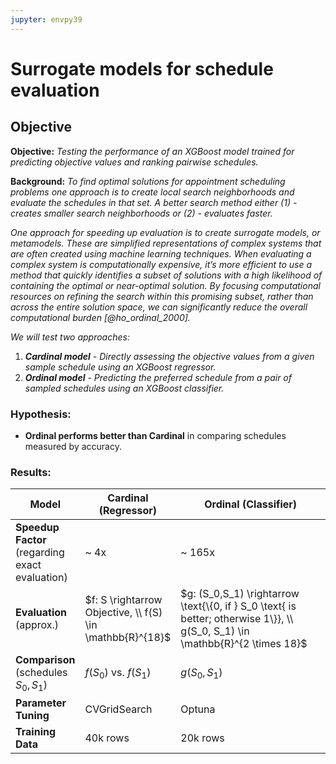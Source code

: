 ```yaml
---
jupyter: envpy39
---
```


# Surrogate models for schedule evaluation

## Objective

**Objective:** *Testing the performance of an XGBoost model trained for predicting objective values and ranking pairwise schedules.*

**Background:** *To find optimal solutions for appointment scheduling problems one approach is to create local search neighborhoods and evaluate the schedules in that set. A better search method either (1) - creates smaller search neighborhoods or (2) - evaluates faster.*

*One approach for speeding up evaluation is to create surrogate models, or metamodels. These are simplified representations of complex systems that are often created using machine learning techniques. When evaluating a complex system is computationally expensive, it's more efficient to use a method that quickly identifies a subset of solutions with a high likelihood of containing the optimal or near-optimal solution. By focusing computational resources on refining the search within this promising subset, rather than across the entire solution space, we can significantly reduce the overall computational burden [@ho_ordinal_2000].*

*We will test two approaches:*

1.  ***Cardinal model** - Directly assessing the objective values from a given sample schedule using an XGBoost regressor.*
2.  ***Ordinal model** - Predicting the preferred schedule from a pair of sampled schedules using an XGBoost classifier.*

### Hypothesis:

-   **Ordinal performs better than Cardinal** in comparing schedules measured by accuracy.

### Results:

| **Model**                                       | **Cardinal (Regressor)**                                  | **Ordinal (Classifier)**                                                                                                     |
|-------------------------------------------------|-----------------------------------------------------------|------------------------------------------------------------------------------------------------------------------------------|
| **Speedup Factor** (regarding exact evaluation) | \~ 4x                                                     | \~ 165x                                                                                                                      |
| **Evaluation** (approx.)                        | $f: S \rightarrow Objective, \\ f(S) \in \mathbb{R}^{18}$ | $g: (S_0,S_1) \rightarrow \text{\{0, if } S_0 \text{ is better; otherwise 1\}}, \\ g(S_0, S_1) \in \mathbb{R}^{2 \times 18}$ |
| **Comparison** (schedules $S_0, S_1$)           | $f(S_0)$ vs. $f(S_1)$                                     | $g(S_0, S_1)$                                                                                                                |
| **Parameter Tuning**                            | CVGridSearch                                              | Optuna                                                                                                                       |
| **Training Data**                               | 40k rows                                                  | 20k rows                                                                                                                     |

### 
